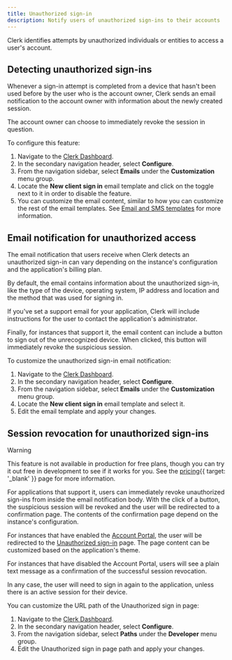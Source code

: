 ```yaml
---
title: Unauthorized sign-in
description: Notify users of unauthorized sign-ins to their accounts
---
```


Clerk identifies attempts by unauthorized individuals or entities to access a user's account.

## Detecting unauthorized sign-ins

Whenever a sign-in attempt is completed from a device that hasn't been used before by the user who is the account owner, Clerk sends an email notification to the account owner with information about the newly created session.

The account owner can choose to immediately revoke the session in question.

To configure this feature:

1. Navigate to the [Clerk Dashboard](https://dashboard.clerk.com/last-active).
1. In the secondary navigation header, select **Configure**.
1. From the navigation sidebar, select **Emails** under the **Customization** menu group.
1. Locate the **New client sign in** email template and click on the toggle next to it in order to disable the feature.
1. You can customize the email content, similar to how you can customize the rest of the email templates. See [Email and SMS templates](/docs/authentication/configuration/email-sms-templates) for more information.

## Email notification for unauthorized access

The email notification that users receive when Clerk detects an unauthorized sign-in can vary depending on the instance's configuration and the application's billing plan.

By default, the email contains information about the unauthorized sign-in, like the type of the device, operating system, IP address and location and the method that was used for signing in.

If you've set a support email for your application, Clerk will include instructions for the user to contact the application's administrator.

Finally, for instances that support it, the email content can include a button to sign out of the unrecognized device. When clicked, this button will immediately revoke the suspicious session.

To customize the unauthorized sign-in email notification:

1. Navigate to the [Clerk Dashboard](https://dashboard.clerk.com/last-active).
1. In the secondary navigation header, select **Configure**.
1. From the navigation sidebar, select **Emails** under the **Customization** menu group.
1. Locate the **New client sign in** email template and select it.
1. Edit the email template and apply your changes.

## Session revocation for unauthorized sign-ins

> [!WARNING]
> This feature is not available in production for free plans, though you can try it out free in development to see if it works for you. See the [pricing](/pricing){{ target: '_blank' }} page for more information.

For applications that support it, users can immediately revoke unauthorized sign-ins from inside the email notification body. With the click of a button, the suspicious session will be revoked and the user will be redirected to a confirmation page. The contents of the confirmation page depend on the instance's configuration.

For instances that have enabled the [Account Portal](/docs/customization/account-portal/overview), the user will be redirected to the [Unauthorized sign-in](/docs/customization/account-portal/overview#unauthorized-sign-in) page. The page content can be customized based on the application's theme.

For instances that have disabled the Account Portal, users will see a plain text message as a confirmation of the successful session revocation.

In any case, the user will need to sign in again to the application, unless there is an active session for their device.

You can customize the URL path of the Unauthorized sign in page:

1. Navigate to the [Clerk Dashboard](https://dashboard.clerk.com/last-active).
1. In the secondary navigation header, select **Configure**.
1. From the navigation sidebar, select **Paths** under the **Developer** menu group.
1. Edit the Unauthorized sign in page path and apply your changes.
